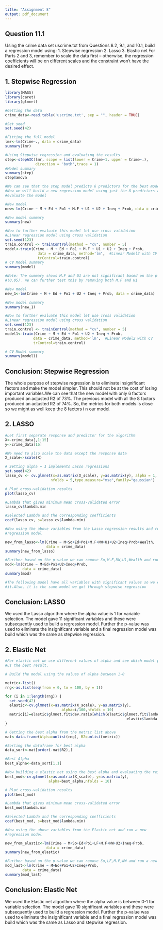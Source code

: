 ---
title: "Assignment 8"
output: pdf_document
---
## Question 11.1

Using the crime data set uscrime.txt from Questions 8.2, 9.1, and 10.1, build a regression model using:
1.	Stepwise regression
2.	Lasso
3.	Elastic net
For Parts 2 and 3, remember to scale the data first – otherwise, the regression coefficients will be on different scales and the constraint won’t have the desired effect.

## 1. Stepwise Regression

```{r message=FALSE, warning=FALSE}
library(MASS)
library(caret)
library(glmnet)
```

```{r message=TRUE, warning=FALSE}
#Getting the data
crime_data<-read.table('uscrime.txt', sep = "", header = TRUE)

#Set seed 
set.seed(42)

#Fitting the full model
lmr<-lm(Crime~., data = crime_data)
summary(lmr)

#Using Stepwise regression and evaluating the results
step<-stepAIC(lmr, scope = list(lower = Crime~1, upper = Crime~.),
              direction = 'both',trace = 1)
#Model summary
summary(step)
step$anova

#We can see that the step model predicts 8 predictors for the best model. 
#Now we will build a new regression model using just the 8 predictors and 
#evaluate the model

#New model
new<-lm(Crime ~ M + Ed + Po1 + M.F + U1 + U2 + Ineq + Prob, data = crime_data)

#New model summary
summary(new)

#Now to further evaluate this model let use cross validation 
#Linear regression model using cross validation 
set.seed(123)
train.control <- trainControl(method = "cv", number = 5)
model<-train(Crime ~ M + Ed + Po1 + M.F + U1 + U2 + Ineq + Prob,
               data = crime_data, method='lm',  #Linear Model2 with CV
               trControl=train.control)          
# CV Model summary
summary(model) 

#Note: The summary shows M.F and U1 are not significant based on the p-value
#(0.05). We can further test this by removing both M.F and U1

#New model
new_1<-lm(Crime ~ M + Ed + Po1 + U2 + Ineq + Prob, data = crime_data)

#New model summary
summary(new_1)

#Now to further evaluate this model let use cross validation 
#Linear regression model using cross validation 
set.seed(123)
train.control <- trainControl(method = "cv", number = 5)
model1<-train(Crime ~ M + Ed + Po1 + U2 + Ineq + Prob,
             data = crime_data, method='lm',  #Linear Model2 with CV
             trControl=train.control)  

# CV Model summary
summary(model1) 

```
## Conclusion: Stepwise Regression

The whole purpose of stepwise regression is to eliminate insignificant factors 
and make the model simpler. This should not be at the cost of losing important 
variables.We can see that the new model with only 6 factors produced an adjusted 
R2 of 73%. The previous model with all the 8 factors produced an adjusted R2 of
74%. So, the metrics for both models is close so we might as well keep the 8 
factors i n our model.

## 2. LASSO

```{r message=TRUE, warning=FALSE}

#Let first separate response and predictor for the algorithm
X<-crime_data[,1:15]
y<-crime_data[16]

#We need to also scale the data except the response data
X_scale<-scale(X)

# Setting alpha = 1 implements Lasso regressions
set.seed(42)
lasso_cv <- cv.glmnet(x=as.matrix(X_scale), y=as.matrix(y), alpha = 1,
                     nfolds = 5,type.measure="mse",family="gaussian")

# Plot cross-validation results
plot(lasso_cv)

#Lambda that gives minimum mean cross-validated error
lasso_cv$lambda.min

#Selected Lambda and the corresponding coefficients
coef(lasso_cv, s=lasso_cv$lambda.min)

#Now using the above variables from the Lasso regression results and run a new 
#regression model

new_from_lasso<-lm(Crime ~ M+So+Ed+Po1+M.F+NW+U1+U2+Ineq+Prob+Wealth, 
                   data = crime_data)
summary(new_from_lasso)

#Further based on the p-value we can remove So,M.F,NW,U1,Wealth and run a new model
mod<-lm(Crime ~ M+Ed+Po1+U2+Ineq+Prob, 
        data = crime_data)
summary(mod)

#The following model have all variables with significant values so we can keep 
#it.Also, it is the same model we got through stepwise regression
```
## Conclusion: LASSO

We used the Lasso algorithm where the alpha value is 1 for variable selection. 
The model gave 11 significant variables and these were subsequently used to 
build a regression model. Further the p-value was used to eliminate the 
insignificant variable and a final regression model was build which was the same 
as stepwise regression.


## 2. Elastic Net

```{r message=TRUE, warning=FALSE}

#For elastic net we use different values of alpha and see which model gives 
#us the best result.

# Build the model using the values of alpha between 1-0

metric<-list()
rng<-as.list(seq(from = 0, to = 100, by = 1))

for (i in 1:length(rng)) {
  set.seed(42)
  elastic<-cv.glmnet(x=as.matrix(X_scale), y=as.matrix(y),
                          alpha=i/100,nfolds = 10)
  metric[i]=elastic$glmnet.fit$dev.ratio[which(elastic$glmnet.fit$lambda==
                                                        elastic$lambda.min)]
}

# Getting the best alpha from the metric list above
mat<-data.frame(Alpha=unlist(rng), R2=unlist(metric))

#Sorting the dataframe for best alpha
data_sort<-mat[order(-mat$R2),]

#Best Alpha
best_alpha<-data_sort[1,1]

#Now building a elastic net using the best alpha and evaluating the results
best_mod<-cv.glmnet(x=as.matrix(X_scale), y=as.matrix(y),
                    alpha=best_alpha,nfolds = 10)

# Plot cross-validation results
plot(best_mod)

#Lambda that gives minimum mean cross-validated error
best_mod$lambda.min

#Selected Lambda and the corresponding coefficients
coef(best_mod, s=best_mod$lambda.min)

#Now using the above variables from the Elastic net and run a new 
#regression model

new_from_elastic<-lm(Crime ~ M+So+Ed+Po1+LF+M.F+NW+U2+Ineq+Prob, 
                   data = crime_data)
summary(new_from_elastic)

#Further based on the p-value we can remove So,LF,M.F,NW and run a new model
mod_last<-lm(Crime ~ M+Ed+Po1+U2+Ineq+Prob, 
        data = crime_data)
summary(mod_last)

```
## Conclusion: Elastic Net

We used the Elastic net algorithm where the alpha value is between 0-1 for 
variable selection. The model gave 10 significant variables and these were 
subsequently used to build a regression model. Further the p-value was used to 
eliminate the insignificant variable and a final regression model was build 
which was the same as Lasso and stepwise regression.

